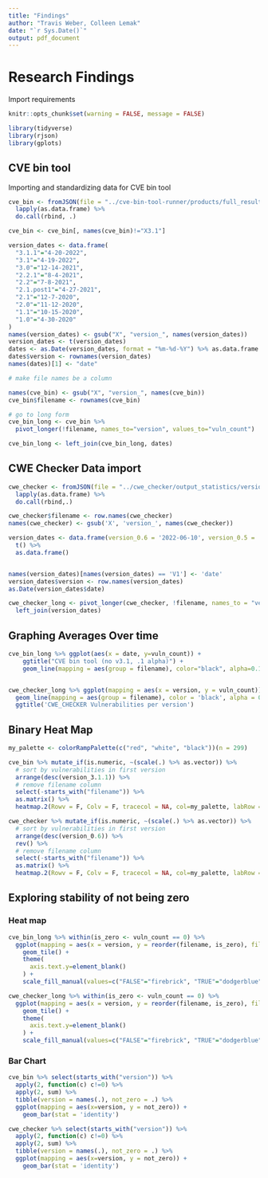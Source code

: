 ```yaml
---
title: "Findings"
author: "Travis Weber, Colleen Lemak"
date: "`r Sys.Date()`"
output: pdf_document
---
```


# Research Findings

Import requirements

```r
knitr::opts_chunk$set(warning = FALSE, message = FALSE) 
```

```r
library(tidyverse)
library(rjson)
library(gplots)
```

## CVE bin tool

Importing and standardizing data for CVE bin tool

```r
cve_bin <- fromJSON(file = "../cve-bin-tool-runner/products/full_results_1655757361.json") %>% 
  lapply(as.data.frame) %>%
  do.call(rbind, .)

cve_bin <- cve_bin[, names(cve_bin)!="X3.1"]

version_dates <- data.frame(
  "3.1.1"="4-20-2022",
  "3.1"="4-19-2022",
  "3.0"="12-14-2021",
  "2.2.1"="8-4-2021",
  "2.2"="7-8-2021",
  "2.1.post1"="4-27-2021",
  "2.1"="12-7-2020",
  "2.0"="11-12-2020",
  "1.1"="10-15-2020",
  "1.0"="4-30-2020"
)
names(version_dates) <- gsub("X", "version_", names(version_dates))
version_dates <- t(version_dates)
dates <- as.Date(version_dates, format = "%m-%d-%Y") %>% as.data.frame
dates$version <- rownames(version_dates)
names(dates)[1] <- "date"

# make file names be a column

names(cve_bin) <- gsub("X", "version_", names(cve_bin))
cve_bin$filename <- rownames(cve_bin)

# go to long form
cve_bin_long <- cve_bin %>% 
  pivot_longer(!filename, names_to="version", values_to="vuln_count")

cve_bin_long <- left_join(cve_bin_long, dates)
```

## CWE Checker Data import

```r
cwe_checker <- fromJSON(file = "../cwe_checker/output_statistics/version_results/parsed_results.json") %>%
  lapply(as.data.frame) %>%
  do.call(rbind,.)

cwe_checker$filename <- row.names(cwe_checker)
names(cwe_checker) <- gsub('X', 'version_', names(cwe_checker))

version_dates <- data.frame(version_0.6 = '2022-06-10', version_0.5 = '2021-07-05', version_0.4 = '2021-01-07') %>%
  t() %>%
  as.data.frame()


names(version_dates)[names(version_dates) == 'V1'] <- 'date'
version_dates$version <- row.names(version_dates)
as.Date(version_dates$date)

cwe_checker_long <- pivot_longer(cwe_checker, !filename, names_to = "version", values_to = "vuln_count") %>%
  left_join(version_dates)
```

## Graphing Averages Over time

```r
cve_bin_long %>% ggplot(aes(x = date, y=vuln_count)) +
    ggtitle("CVE bin tool (no v3.1, .1 alpha)") +
    geom_line(mapping = aes(group = filename), color="black", alpha=0.1, size=2)


cwe_checker_long %>% ggplot(mapping = aes(x = version, y = vuln_count))+
  geom_line(mapping = aes(group = filename), color = 'black', alpha = 0.1, size = 2)+
  ggtitle('CWE_CHECKER Vulnerabilities per version')
```

## Binary Heat Map

```r
my_palette <- colorRampPalette(c("red", "white", "black"))(n = 299)

cve_bin %>% mutate_if(is.numeric, ~(scale(.) %>% as.vector)) %>%
  # sort by vulnerabilities in first version
  arrange(desc(version_3.1.1)) %>% 
  # remove filename column
  select(-starts_with("filename")) %>% 
  as.matrix() %>% 
  heatmap.2(Rowv = F, Colv = F, tracecol = NA, col=my_palette, labRow = F)

cwe_checker %>% mutate_if(is.numeric, ~(scale(.) %>% as.vector)) %>%
  # sort by vulnerabilities in first version
  arrange(desc(version_0.6)) %>% 
  rev() %>%
  # remove filename column
  select(-starts_with("filename")) %>% 
  as.matrix() %>% 
  heatmap.2(Rowv = F, Colv = F, tracecol = NA, col=my_palette, labRow = F)
```

## Exploring stability of not being zero

### Heat map

```r
cve_bin_long %>% within(is_zero <- vuln_count == 0) %>%
  ggplot(mapping = aes(x = version, y = reorder(filename, is_zero), fill = is_zero)) +
    geom_tile() +
    theme(
      axis.text.y=element_blank()
    ) +
    scale_fill_manual(values=c("FALSE"="firebrick", "TRUE"="dodgerblue"))

cwe_checker_long %>% within(is_zero <- vuln_count == 0) %>%
  ggplot(mapping = aes(x = version, y = reorder(filename, is_zero), fill = is_zero)) +
    geom_tile() +
    theme(
      axis.text.y=element_blank()
    ) +
    scale_fill_manual(values=c("FALSE"="firebrick", "TRUE"="dodgerblue"))
```

### Bar Chart

```r
cve_bin %>% select(starts_with("version")) %>% 
  apply(2, function(c) c!=0) %>%
  apply(2, sum) %>% 
  tibble(version = names(.), not_zero = .) %>%
  ggplot(mapping = aes(x=version, y = not_zero)) +
    geom_bar(stat = 'identity')

cwe_checker %>% select(starts_with("version")) %>% 
  apply(2, function(c) c!=0) %>%
  apply(2, sum) %>% 
  tibble(version = names(.), not_zero = .) %>%
  ggplot(mapping = aes(x=version, y = not_zero)) +
    geom_bar(stat = 'identity')
```

